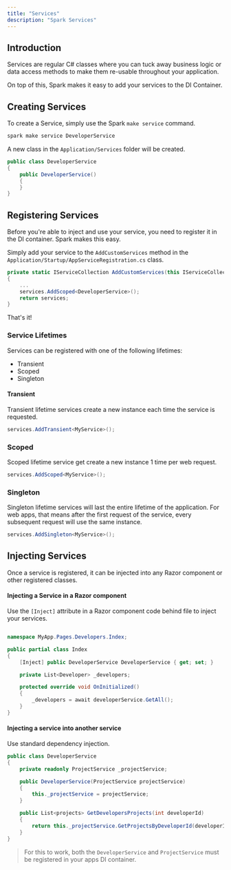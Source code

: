 ```yaml
---
title: "Services"
description: "Spark Services"
---
```


## Introduction
Services are regular C# classes where you can tuck away business logic or data access methods to make them re-usable throughout your application.

On top of this, Spark makes it easy to add your services to the DI Container.

## Creating Services
To create a Service, simply use the Spark `make service` command.

```bash
spark make service DeveloperService
```
A new class in the `Application/Services` folder will be created.

```csharp
public class DeveloperService
{
    public DeveloperService()
    {
    }
}
```

## Registering Services
Before you're able to inject and use your service, you need to register it in the DI container. Spark makes this easy. 

Simply add your service to the `AddCustomServices` method in the  `Application/Startup/AppServiceRegistration.cs` class.
```csharp
private static IServiceCollection AddCustomServices(this IServiceCollection services)
{
    ...
    services.AddScoped<DeveloperService>();
    return services;
}
```

That's it!

### Service Lifetimes
Services can be registered with one of the following lifetimes:

- Transient
- Scoped
- Singleton

#### Transient
Transient lifetime services create a new instance each time the service is requested.

```csharp
services.AddTransient<MyService>();
```

### Scoped
Scoped lifetime service get create a new instance 1 time per web request.

```csharp
services.AddScoped<MyService>();
```

### Singleton
Singleton lifetime services will last the entire lifetime of the application. For web apps, that means after the first request of the service, every subsequent request will use the same instance.

```csharp
services.AddSingleton<MyService>();
```

## Injecting Services
Once a service is registered, it can be injected into any Razor component or other registered classes.

#### Injecting a Service in a Razor component

Use the `[Inject]` attribute in a Razor component code behind file to inject your services.
```csharp

namespace MyApp.Pages.Developers.Index;

public partial class Index
{
    [Inject] public DeveloperService DeveloperService { get; set; }

	private List<Developer> _developers;

    protected override void OnInitialized()
    {
		_developers = await developerService.GetAll();
    }
}
```

#### Injecting a service into another service

Use standard dependency injection.
```csharp
public class DeveloperService
{
    private readonly ProjectService _projectService;

    public DeveloperService(ProjectService projectService)
    {
        this._projectService = projectService;
    }

    public List<projects> GetDevelopersProjects(int developerId) 
    {
        return this._projectService.GetProjectsByDeveloperId(developerId);
    }
}
```

>
> For this to work, both the `DeveloperService` and `ProjectService` must be registered in your apps DI container.
>